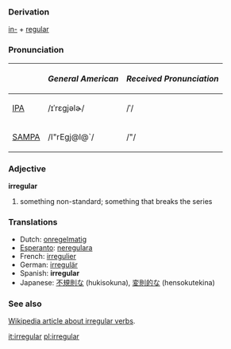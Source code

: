 ===Derivation===
[[in-]] + [[regular]]

===Pronunciation===
{| border=1 cellpadding=5
! !! ''General American'' !! ''Received Pronunciation''
|-
| [[w:IPA|IPA]] || /ɪˈrɛgjəlɚ/ || /ˈ/
|-
| [[w:SAMPA|SAMPA]] || /I"rEgj@l@`/ || /"/
|}

===Adjective===
'''irregular'''
# something non-standard; something that breaks the series

===Translations===
*Dutch: [[onregelmatig]] 
*[[Esperanto]]: [[neregulara]] 
*French: [[irregulier]]
*German: [[irregulär]]
*Spanish: '''irregular'''
*Japanese: [[不規則な]] (hukisokuna), [[変則的な]] (hensokutekina)

===See also=== 
[[w:irregular verb|Wikipedia article about irregular verbs]].

[[it:irregular]]
[[pl:irregular]]